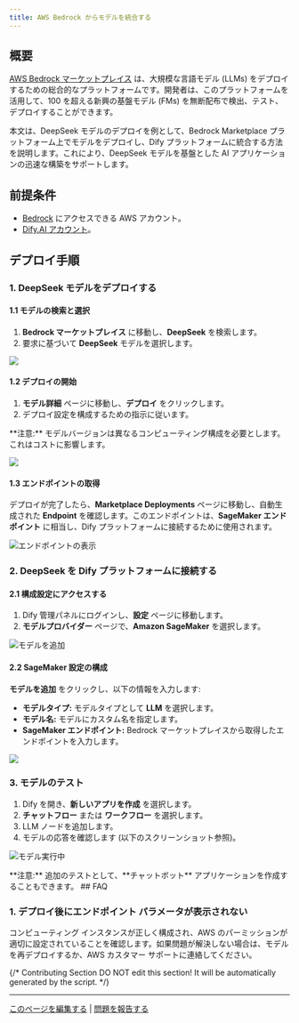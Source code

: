 ```yaml
---
title: AWS Bedrock からモデルを統合する
---
```



## 概要

[AWS Bedrock マーケットプレイス](https://aws.amazon.com/bedrock/marketplace/) は、大規模な言語モデル (LLMs) をデプロイするための総合的なプラットフォームです。開発者は、このプラットフォームを活用して、100 を超える新興の基盤モデル (FMs) を無断配布で検出、テスト、デプロイすることができます。

本文は、DeepSeek モデルのデプロイを例として、Bedrock Marketplace プラットフォーム上でモデルをデプロイし、Dify プラットフォームに統合する方法を説明します。これにより、DeepSeek モデルを基盤とした AI アプリケーションの迅速な構築をサポートします。

## 前提条件

- [Bedrock](https://aws.amazon.com/bedrock/) にアクセスできる AWS アカウント。
- [Dify.AI アカウント](https://cloud.dify.ai/)。

## デプロイ手順

### 1. DeepSeek モデルをデプロイする

#### 1.1 モデルの検索と選択

1. **Bedrock マーケットプレイス** に移動し、**DeepSeek** を検索します。
2. 要求に基づいて **DeepSeek** モデルを選択します。

![](https://assets-docs.dify.ai/2025/02/9c6e17fc0cf262b2005013bf122251d1.png)

#### 1.2 デプロイの開始

1. **モデル詳細** ページに移動し、**デプロイ** をクリックします。
2. デプロイ設定を構成するための指示に従います。

<Warning>
**注意:**
モデルバージョンは異なるコンピューティング構成を必要とします。これはコストに影響します。
</Warning>

![](https://assets-docs.dify.ai/2025/02/613497e3473d9b6eaa7cb5611decee0c.png)

#### 1.3 エンドポイントの取得

デプロイが完了したら、**Marketplace Deployments** ページに移動し、自動生成された **Endpoint** を確認します。このエンドポイントは、**SageMaker エンドポイント** に相当し、Dify プラットフォームに接続するために使用されます。

![エンドポイントの表示](https://assets-docs.dify.ai/2025/02/82a1d6406662b83386b86ec511ab20be.png)

### 2. DeepSeek を Dify プラットフォームに接続する

#### 2.1 構成設定にアクセスする

1. Dify 管理パネルにログインし、**設定** ページに移動します。
2. **モデルプロバイダー** ページで、**Amazon SageMaker** を選択します。

![モデルを追加](https://assets-docs.dify.ai/2025/02/864fc8476c47b460b67f14152cbbf360.png)

#### 2.2 SageMaker 設定の構成

**モデルを追加** をクリックし、以下の情報を入力します:

* **モデルタイプ:** モデルタイプとして **LLM** を選択します。
* **モデル名:** モデルにカスタム名を指定します。
* **SageMaker エンドポイント:** Bedrock マーケットプレイスから取得したエンドポイントを入力します。

![](https://assets-docs.dify.ai/2025/02/1feaa8d5054933f42da25a8f655b5a9e.png)

### 3. モデルのテスト

1. Dify を開き、**新しいアプリを作成** を選択します。
2. **チャットフロー** または **ワークフロー** を選択します。
3. LLM ノードを追加します。
4. モデルの応答を確認します (以下のスクリーンショット参照)。

![モデル実行中](https://assets-docs.dify.ai/2025/02/e7fb06888101662ecb970401fdba63b5.png)

<Warning>
**注意:**
追加のテストとして、**チャットボット** アプリケーションを作成することもできます。
</Warning>
## FAQ

### 1. **デプロイ後にエンドポイント パラメータが表示されない**

コンピューティング インスタンスが正しく構成され、AWS のパーミッションが適切に設定されていることを確認します。如果問題が解決しない場合は、モデルを再デプロイするか、AWS カスタマー サポートに連絡してください。

{/*
Contributing Section
DO NOT edit this section!
It will be automatically generated by the script.
*/}

---

[このページを編集する](https://github.com/langgenius/dify-docs/edit/main/ja-jp/development/models-integration/aws-bedrock-deepseek.mdx) | [問題を報告する](https://github.com/langgenius/dify-docs/issues/new?template=docs.yml)

